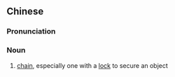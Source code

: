 {{also|锁链}}
==Chinese==
{{zh-forms|s=锁链}}

===Pronunciation===
{{zh-pron
|m=suǒliàn,er=y
|c=so2 lin4-2
|mn=qz,xm,zz:só-liān
|cat=n
}}

===Noun===
{{zh-noun}}

# [[chain]], especially one with a [[lock]] to secure an object